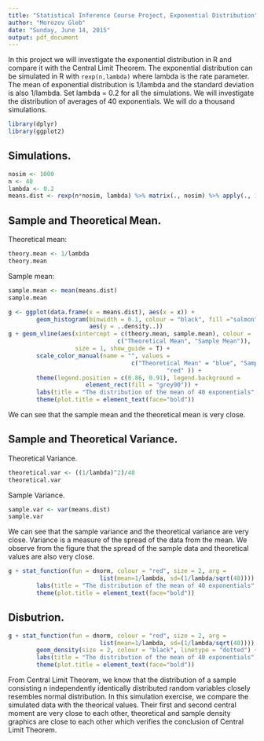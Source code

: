 ```yaml
---
title: "Statistical Inference Course Project, Exponential Distribution"
author: "Morozov Gleb"
date: "Sunday, June 14, 2015"
output: pdf_document
---
```


In this project we will investigate the exponential distribution in R and compare it with the Central Limit Theorem. The exponential distribution can be simulated in R with `rexp(n,lambda)` where lambda is the rate parameter. The mean of exponential distribution is 1/lambda and the standard deviation is also 1/lambda. Set lambda = 0.2 for all the simulations. We will investigate the distribution of averages of 40 exponentials. We will do a thousand simulations.

```r
library(dplyr)
library(ggplot2)
```

## Simulations.
```r
nosim <- 1000
n <- 40
lambda <- 0.2
means.dist <- rexp(n*nosim, lambda) %>% matrix(., nosim) %>% apply(., 1, mean)
```

## Sample and Theoretical Mean.

Theoretical mean:
```r
theory.mean <- 1/lambda
theory.mean
```

Sample mean:
```r
sample.mean <- mean(means.dist)
sample.mean
```

```r
g <- ggplot(data.frame(x = means.dist), aes(x = x)) +
        geom_histogram(binwidth = 0.1, colour = "black", fill ="salmon",
                       aes(y = ..density..))
g + geom_vline(aes(xintercept = c(theory.mean, sample.mean), colour = 
                               c("Theoretical Mean", "Sample Mean")), 
                   size = 1, show_guide = T) + 
        scale_color_manual(name = "", values = 
                                   c("Theoretical Mean" = "blue", "Sample Mean" =
                                             "red" )) +
        theme(legend.position = c(0.86, 0.91), legend.background = 
                      element_rect(fill = "grey90")) + 
        labs(title = "The distribution of the mean of 40 exponentials", x = "") +
        theme(plot.title = element_text(face="bold"))
```

We can see that the sample mean and the theoretical mean is very close.

## Sample and Theoretical Variance.

Theoretical Variance.
```r
theoretical.var <- ((1/lambda)^2)/40
theoretical.var
```

Sample Variance.
```r
sample.var <- var(means.dist)
sample.var
```

 We can see that the sample variance and the theoretical variance are very close. Variance is a measure of the spread of the data from the mean. We observe from the figure that the spread of the sample data and theoretical values are also very close.
```r
g + stat_function(fun = dnorm, colour = "red", size = 2, arg = 
                          list(mean=1/lambda, sd=(1/lambda/sqrt(40)))) + 
        labs(title = "The distribution of the mean of 40 exponentials", x = "") +
        theme(plot.title = element_text(face="bold"))
```

## Disbutrion.

```r
g + stat_function(fun = dnorm, colour = "red", size = 2, arg = 
                          list(mean=1/lambda, sd=(1/lambda/sqrt(40)))) +
        geom_density(size = 2, colour = "black", linetype = "dotted") +
        labs(title = "The distribution of the mean of 40 exponentials", x = "") +
        theme(plot.title = element_text(face="bold"))
```


From Central Limit Theorem, we know that the distribution of a sample consisting n independently identically distributed random variables closely resembles normal distribution. In this simulation exercise, we compare the simulated data with the theorical values. Their first and second central moment are very close to each other, theoretical and sample density graphics are close to each other which verifies the conclusion of Central Limit Theorem. 